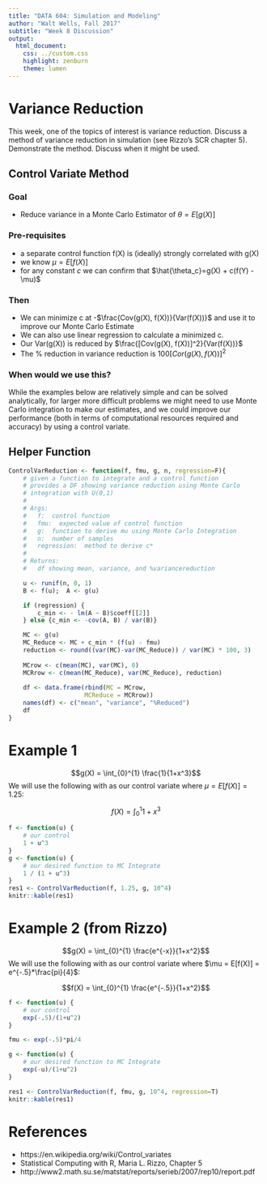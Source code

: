 ```yaml
---
title: "DATA 604: Simulation and Modeling"
author: "Walt Wells, Fall 2017"
subtitle: "Week 8 Discussion"
output:
  html_document:
    css: ../custom.css
    highlight: zenburn
    theme: lumen
---
```


# Variance Reduction

This week, one of the topics of interest is variance reduction. Discuss a method of variance reduction in simulation (see Rizzo's SCR chapter 5). Demonstrate the method. Discuss when it might be used.

## Control Variate Method

### Goal

* Reduce variance in a Monte Carlo Estimator of $\theta=E[g(X)]$

### Pre-requisites

* a separate control function f(X) is (ideally) strongly correlated with g(X)
* we know $\mu = E[f(X)]$
* for any constant $c$ we can confirm that $\hat{\theta_c}=g(X) + c(f(Y) - \mu)$

### Then

* We can minimize c at -$\frac{Cov(g(X), f(X))}{Var(f(X))}$ and use it to improve our Monte Carlo Estimate
* We can also use linear regression to calculate a minimized c.
* Our Var(g(X)) is reduced by $\frac{[Cov(g(X), f(X))]^2}{Var(f(X))}$
* The % reduction in variance reduction is $100[Cor(g(X), f(X))]^2$

### When would we use this? 

While the examples below are relatively simple and can be solved analytically, for larger more difficult problems we might need to use Monte Carlo integration to make our estimates, and we could improve our performance (both in terms of computational resources required and accuracy) by using a control variate. 

## Helper Function

```r
ControlVarReduction <- function(f, fmu, g, n, regression=F){
    # given a function to integrate and a control function
    # provides a DF showing variance reduction using Monte Carlo 
    # integration with U(0,1)
    #
    # Args: 
    #   f:  control function
    #   fmu:  expected value of control function
    #   g:  function to derive mu using Monte Carlo Integration
    #   n:  number of samples
    #   regression:  method to derive c*
    # 
    # Returns:
    #   df showing mean, variance, and %variancereduction

    u <- runif(n, 0, 1)
    B <- f(u);  A <- g(u)

    if (regression) {
        c_min <- - lm(A ~ B)$coeff[[2]]
    } else {c_min <- -cov(A, B) / var(B)}

    MC <- g(u)
    MC_Reduce <- MC + c_min * (f(u) - fmu)
    reduction <- round((var(MC)-var(MC_Reduce)) / var(MC) * 100, 3)
    
    MCrow <- c(mean(MC), var(MC), 0)
    MCRrow <- c(mean(MC_Reduce), var(MC_Reduce), reduction)
    
    df <- data.frame(rbind(MC = MCrow,
                     MCReduce = MCRrow))
    names(df) <- c("mean", "variance", "%Reduced")
    df
}

```

# Example 1

$$g(X) = \int_{0}^{1} \frac{1}{1+x^3}$$
We will use the following with as our control variate where $\mu = E[f(X)] = 1.25$:

$$f(X) = \int_{0}^{1} 1+x^3$$

```r
f <- function(u) {
    # our control
    1 + u^3
}
g <- function(u) {
    # our desired function to MC Integrate
    1 / (1 + u^3)
}
res1 <- ControlVarReduction(f, 1.25, g, 10^4)
knitr::kable(res1)
```

# Example 2 (from Rizzo)

$$g(X) = \int_{0}^{1} \frac{e^{-x}}{1+x^2}$$
We will use the following with as our control variate where $\mu = E[f(X)] = e^{-.5}*\frac{pi}{4}$:

$$f(X) = \int_{0}^{1} \frac{e^{-.5}}{1+x^2}$$

```r
f <- function(u) {
    # our control
    exp(-.5)/(1+u^2)
}

fmu <- exp(-.5)*pi/4

g <- function(u) {
    # our desired function to MC Integrate
    exp(-u)/(1+u^2)
}

res1 <- ControlVarReduction(f, fmu, g, 10^4, regression=T)
knitr::kable(res1)
```

# References

* https://en.wikipedia.org/wiki/Control_variates
* Statistical Computing with R, Maria L. Rizzo, Chapter 5
* http://www2.math.su.se/matstat/reports/serieb/2007/rep10/report.pdf
